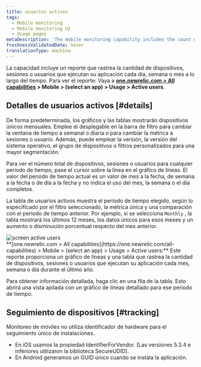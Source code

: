 ```yaml
---
title: usuarios activos
tags:
  - Mobile monitoring
  - Mobile monitoring UI
  - Usage pages
metaDescription: 'The mobile monitoring capability includes the count of unique devices, sessions, or users running your mobile app each day, week, or month trended over time.'
freshnessValidatedDate: never
translationType: machine
---
```


La capacidad <InlinePopover type="mobile" />incluye un reporte que rastrea la cantidad de dispositivos, sesiones o usuarios que ejecutan su aplicación cada día, semana o mes a lo largo del tiempo. Para ver el reporte: Vaya a <DNT>**[one.newrelic.com &gt; All capabilities](https://one.newrelic.com/all-capabilities) &gt; Mobile &gt; (select an app) &gt; Usage &gt; Active users**</DNT>.

## Detalles de usuarios activos [#details]

De forma predeterminada, los gráficos y las tablas mostrarán dispositivos únicos mensuales. Emplee el desplegable en la barra de filtro para cambiar la ventana de tiempo a semanal o diaria o para cambiar la métrica a sesiones o usuario. Además, puede emplear la versión, la versión del sistema operativo, el grupo de dispositivos o filtros personalizados para una mayor segmentación.

Para ver el número total de dispositivos, sesiones o usuarios para cualquier periodo de tiempo, pase el cursor sobre la línea en el gráfico de líneas. El valor del periodo de tiempo actual es un valor de mes a la fecha, de semana a la fecha o de día a la fecha y no indica el uso del mes, la semana o el día completos.

La tabla de usuarios activos muestra el periodo de tiempo elegido, según lo especificado por el filtro seleccionado, la métrica única y una comparación con el periodo de tiempo anterior. Por ejemplo, si se selecciona `Monthly` , la tabla mostrará los últimos 12 meses, los datos únicos para esos meses y un aumento o disminución porcentual respecto del mes anterior.

<img title="screen active users" alt="screen active users" src="/images/mobile_screenshot_full-active_users.webp" />

<figcaption>
  <DNT>**[one.newrelic.com &gt; All capabilities](https://one.newrelic.com/all-capabilities) &gt; Mobile &gt; (select an app) &gt; Usage &gt; Active users:**</DNT> Este reporte proporciona un gráfico de líneas y una tabla que rastrea la cantidad de dispositivos, sesiones o usuarios que ejecutan su aplicación cada mes, semana o día durante el último año.
</figcaption>

Para obtener información detallada, haga clic en una fila de la tabla. Esto abrirá una vista apilada con un gráfico de líneas detallado para ese periodo de tiempo.

## Seguimiento de dispositivos [#tracking]

Monitoreo de móviles no utiliza identificador de hardware para el seguimiento único de instalaciones.

* En iOS usamos la propiedad IdentifierForVendor. (Las versiones 5.3.4 e inferiores utilizaron la biblioteca SecureUDID).
* En Android generamos un GUID único cuando se instala la aplicación.